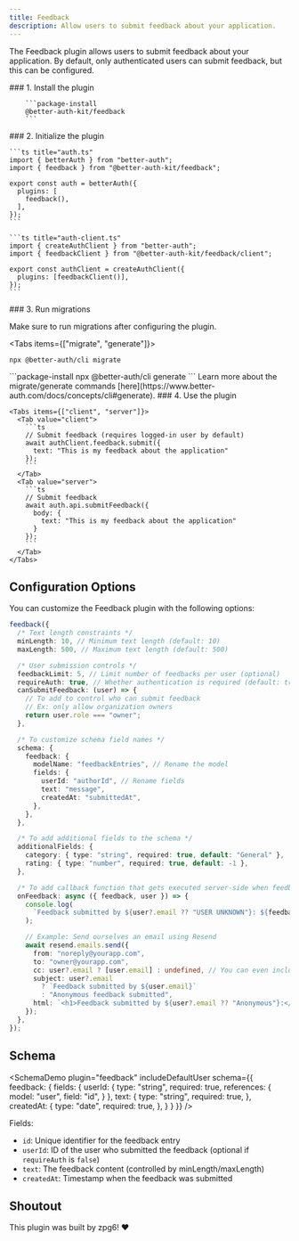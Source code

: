 ```yaml
---
title: Feedback
description: Allow users to submit feedback about your application.
---
```


<StatsBadge npmPackage="@better-auth-kit/feedback" />
<GithubButton url="https://github.com/ping-maxwell/better-auth-kit/tree/main/packages/plugins/feedback" />
<NpmButton url="https://www.npmjs.com/package/@better-auth-kit/feedback" />


The Feedback plugin allows users to submit feedback about your application. By default, only authenticated users can submit feedback, but this can be configured.

<Steps>
  <Step>
        ### 1. Install the plugin

        ```package-install
        @better-auth-kit/feedback
        ```

  </Step>

  <Step>
    ### 2. Initialize the plugin

    ```ts title="auth.ts"
    import { betterAuth } from "better-auth";
    import { feedback } from "@better-auth-kit/feedback";

    export const auth = betterAuth({
      plugins: [
        feedback(),
      ],
    });
    ```

    ```ts title="auth-client.ts"
    import { createAuthClient } from "better-auth";
    import { feedbackClient } from "@better-auth-kit/feedback/client";

    export const authClient = createAuthClient({
      plugins: [feedbackClient()],
    });
    ```

  </Step>
  <Step>
  ### 3. Run migrations

  Make sure to run migrations after configuring the plugin.

<Tabs items={["migrate", "generate"]}>
<Tab value="migrate">
```package-install
npx @better-auth/cli migrate
```
</Tab>

<Tab value="generate">
```package-install
npx @better-auth/cli generate
```
</Tab>
</Tabs>
<span className='text-sm text-muted-foreground'>Learn more about the migrate/generate commands [here](https://www.better-auth.com/docs/concepts/cli#generate).</span>

  </Step>
  <Step>
    ### 4. Use the plugin

    <Tabs items={["client", "server"]}>
      <Tab value="client">
        ```ts
        // Submit feedback (requires logged-in user by default)
        await authClient.feedback.submit({
          text: "This is my feedback about the application"
        });
        ```
      </Tab>
      <Tab value="server">
        ```ts
        // Submit feedback
        await auth.api.submitFeedback({
          body: {
            text: "This is my feedback about the application"
          }
        });
        ```
      </Tab>
    </Tabs>

  </Step>
</Steps>

<div className="h-10" />

## Configuration Options

You can customize the Feedback plugin with the following options:

```ts
feedback({
  /* Text length constraints */
  minLength: 10, // Minimum text length (default: 10)
  maxLength: 500, // Maximum text length (default: 500)

  /* User submission controls */
  feedbackLimit: 5, // Limit number of feedbacks per user (optional)
  requireAuth: true, // Whether authentication is required (default: true)
  canSubmitFeedback: (user) => {
    // To add to control who can submit feedback
    // Ex: only allow organization owners
    return user.role === "owner";
  },

  /* To customize schema field names */
  schema: {
    feedback: {
      modelName: "feedbackEntries", // Rename the model
      fields: {
        userId: "authorId", // Rename fields
        text: "message",
        createdAt: "submittedAt",
      },
    },
  },

  /* To add additional fields to the schema */
  additionalFields: {
    category: { type: "string", required: true, default: "General" },
    rating: { type: "number", required: true, default: -1 },
  },

  /* To add callback function that gets executed server-side when feedback is submitted */
  onFeedback: async ({ feedback, user }) => {
    console.log(
      `Feedback submitted by ${user?.email ?? "USER UNKNOWN"}: ${feedback}`
    );

    // Example: Send ourselves an email using Resend
    await resend.emails.send({
      from: "noreply@yourapp.com",
      to: "owner@yourapp.com",
      cc: user?.email ? [user.email] : undefined, // You can even include the user
      subject: user?.email
        ? `Feedback submitted by ${user.email}`
        : "Anonymous feedback submitted",
      html: `<h1>Feedback submitted by ${user?.email ?? "Anonymous"}:</h1><p>${feedback.text}</p>`,
    });
  },
});
```

## Schema

<SchemaDemo plugin="feedback" includeDefaultUser schema={{
  feedback: {
    fields: {
      userId: {
        type: "string",
        required: true,
        references: {
          model: "user",
          field: "id",
        }
      },
      text: {
        type: "string",
        required: true,
      },
      createdAt: {
        type: "date",
        required: true,
      },
    }
  }
}} />

Fields:

- `id`: Unique identifier for the feedback entry
- `userId`: ID of the user who submitted the feedback (optional if `requireAuth` is `false`)
- `text`: The feedback content (controlled by minLength/maxLength)
- `createdAt`: Timestamp when the feedback was submitted


## Shoutout

This plugin was built by <GithubUser>zpg6</GithubUser>! ❤️
